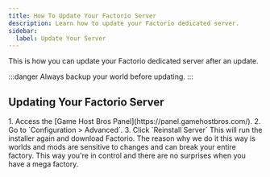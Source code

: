 ```yaml
---
title: How To Update Your Factorio Server
description: Learn how to update your Factorio dedicated server.
sidebar:
  label: Update Your Server
---
```


This is how you can update your Factorio dedicated server after an update.

:::danger
Always backup your world before updating.
:::

## Updating Your Factorio Server

<Steps>
1. Access the [Game Host Bros Panel](https://panel.gamehostbros.com/).
2. Go to `Configuration > Advanced`.
3. Click `Reinstall Server`
</Steps>
This will run the installer again and download Factorio. The reason why we do it this way is worlds and mods are sensitive to changes and can break your entire factory. This way you're in control and there are no surprises when you have a mega factory.